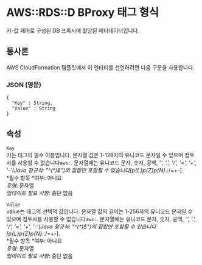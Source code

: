# AWS::RDS::D BProxy 태그 형식

키-값 페어로 구성된 DB 프록시에 할당된 메타데이터입니다.

## 통사론

AWS CloudFormation 템플릿에서 이 엔터티를 선언하려면 다음 구문을 사용합니다.

### JSON (영문)

```
{
  "Key" : String,
  "Value" : String
}
```

## 속성

`Key`  
키는 태그의 필수 이름입니다. 문자열 값은 1-128자의 유니코드 문자일 수 있으며 접두사를 사용할 수 없습니다`aws:`. 문자열에는 유니코드 문자, 숫자, 공백, '_', '.', '/', '=', '+', '-'(Java 정규식: "^(\*)$")의 집합만 포함될 수 있습니다[p{L}p{Z}p{N}_.:/=+-].  
*필수 항목 *여부: 아니요  
_유형_: 문자열  
_업데이트 필요 사항_: 중단 없음

`Value`  
value는 태그의 선택적 값입니다. 문자열 값의 길이는 1-256자의 유니코드 문자일 수 있으며 접두사를 사용할 수 없습니다`aws:`. 문자열에는 유니코드 문자, 숫자, 공백, '_', '.', '/', '=', '+', '-'(Java 정규식: "^(\*)$")의 집합만 포함될 수 있습니다[p{L}p{Z}p{N}_.:/=+-].  
*필수 항목 *여부: 아니요  
_유형_: 문자열  
_업데이트 필요 사항_: 중단 없음
